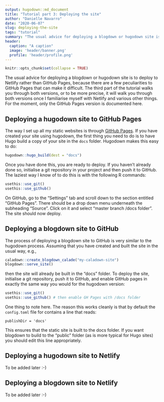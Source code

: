 ```yaml
---
output: hugodown::md_document
title: "Tutorial part 3: Deploying the site"
author: "Danielle Navarro"
date: "2020-06-07"
slug: deploying-the-site
tags: "tutorial"
summary: "The usual advice for deploying a blogdown or hugodown site is to deploy to Netlify rather than GitHub Pages, because there are a few peculiarities to GitHub Pages that can make it difficult. The third part of the tutorial walks you through both versions."
header:
  caption: "A caption"
  image: 'header/banner.png'
  profile: 'header/profile.png'
---
```


```r
knitr::opts_chunk$set(collapse = TRUE)
```


The usual advice for deploying a blogdown or hugodown site is to deploy to Netlify rather than GitHub Pages, because there are a few peculiarities to GitHub Pages that can make it difficult. The third part of the tutorial walks you through both versions, or to be more precise, it will walk you through both versions once I familiarise myself with Netlify and various other things. For the moment, only the GitHub Pages version is documented here.

## Deploying a hugodown site to GitHub Pages

The way I set up all my static websites is through [GitHub Pages](https://pages.github.com/). If you have created your site using hugodown, the first thing you need to do is to have Hugo build a copy of your site in the `docs` folder. Hugodown makes this easy to do:

```r
hugodown::hugo_build(dest = "docs")
```

Once you have done this, you are ready to deploy. If you haven't already done so, initialise a git repository in your project and then push it to GitHub. The laziest way I know of to do this is with the following R commands:
```r
usethis::use_git()
usethis::use_github()
```
On GitHub, go to the "Settings" tab and scroll down to the section entitled "GitHub Pages". There should be a drop down menu underneath the subheading "Source". Click on it and select "master branch /docs folder". The site should now deploy. 

## Deploying a blogdown site to GitHub

The process of deploying a blogdown site to GitHub is very similar to the hugodown process. Assuming that you have created and built the site in the usual way, e.g.,

```r
caladown::create_blogdown_calade("my-caladown-site")
blogdown::serve_site()
```

then the site will already be built in the "docs" folder. To deploy the site, initialise a git repository, push it to GitHub, and enable GitHub pages in exactly the same way you would for the hugodown version:

```r
usethis::use_git()
usethis::use_github() # then enable GH Pages with /docs folder
```

One thing to note here. The reason this works cleanly is that by default the `config.toml` file for contains a line that reads:

```
publishDir = 'docs'
```

This ensures that the static site is built to the docs folder. If you want blogdown to build to the "public" folder (as is more typical for Hugo sites) you should edit this line appropriately.



## Deploying a hugodown site to Netlify

To be added later :-) 



## Deploying a blogdown site to Netlify

To be added later :-) 


